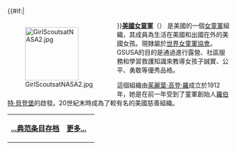 {{#if:{{{image}}}|<div style="float:left;margin-right:1em">[[Image:GirlScoutsatNASA2.jpg|120px]]
</div>}}'''[[美國女童軍|美國女童軍]]'''（{{lang-en|Girl Scouts of the United States of America, GSUSA}}） 是美國的一個[[女童軍|女童軍]]組織，其成員為生活在美國和出國在外的美國女孩。現隸屬於[[世界女童軍協會|世界女童軍協會]]。GSUSA的目的是通過進行露營、社區服務和學習救護知識來教導女孩子誠實、公平、勇敢等優秀品格。

這個組織由[[茱麗葉·高登·羅|茱麗葉·高登·羅]]成立於1912年，她是在前一年受到了童軍創始人[[羅伯特·貝登堡|羅伯特·貝登堡]]的啟發。20世紀末時成為了較有名的美國慈善組織。

{| class="noprint" width="100%"  border="0" style="padding: 0; margin: 0; background-color:transparent"
|-
|<div style="text-align:left;">'''[[Portal:社会/Featured_article|...典范条目存档]]'''</div>||
 <div style="text-align:right;margin-right:10px;margin-bottom:4px;">
'''[[美國女童軍|更多...]]'''
 </div >
|}<noinclude>